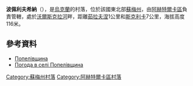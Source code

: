 {{coord|50|14|9|N|34|44|36|E|scale:100000_region:UA|display=title}}

'''波佩利夫希納'''（{{lang-uk|Попелівщина}}），是[[烏克蘭|烏克蘭]]的村落，位於該國東北部[[蘇梅州|蘇梅州]]，由[[阿赫特爾卡區|阿赫特爾卡區]]負責管轄，處於[[沃爾斯克拉河|沃爾斯克拉河]]畔，距離[[茹拉夫涅_(阿赫特爾卡區)|茹拉夫涅]]1公里和[[斯克利卡|斯克利卡]]7公里，海拔高度116米。

==參考資料==
* [http://w1.c1.rada.gov.ua/pls/z7502/A005?rdat1=02.02.2010&rf7571=29750 Попелівщина]
* [http://weather.in.ua/ua/symskaja/21267 Погода в селі Попелівщина] {{Wayback|url=http://weather.in.ua/ua/symskaja/21267 |date=20111220001049 }}

{{DEFAULTSORT:Попелівщина}}
[[Category:蘇梅州村落|Category:蘇梅州村落]]
[[Category:阿赫特爾卡區村落|Category:阿赫特爾卡區村落]]


{{Sumy-geo-stub}}